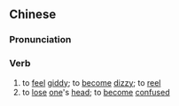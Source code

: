 {{also|发昏}}
==Chinese==
{{zh-forms|s=发昏}}

===Pronunciation===
{{zh-pron
|m=fāhūn
|cat=v
}}

===Verb===
{{zh-verb}}

# to [[feel]] [[giddy]]; to [[become]] [[dizzy]]; to [[reel]]
# to [[lose]] [[one]]'s [[head]]; to [[become]] [[confused]]